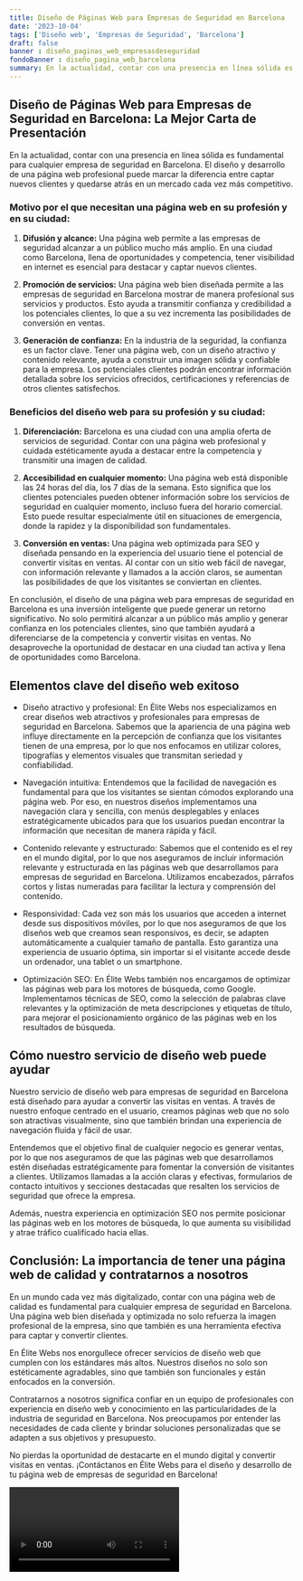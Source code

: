 ```yaml
---
title: Diseño de Páginas Web para Empresas de Seguridad en Barcelona
date: '2023-10-04'
tags: ['Diseño web', 'Empresas de Seguridad', 'Barcelona']
draft: false
banner : diseño_paginas_web_empresasdeseguridad
fondoBanner : diseño_pagina_web_barcelona
summary: En la actualidad, contar con una presencia en línea sólida es fundamental para cualquier empresa de seguridad en Barcelona. El diseño y desarrollo de una página web profesional puede marcar la diferencia entre captar nuevos clientes y quedarse atrás en un mercado cada vez más competitivo.
---
```


## Diseño de Páginas Web para Empresas de Seguridad en Barcelona: La Mejor Carta de Presentación

En la actualidad, contar con una presencia en línea sólida es fundamental para cualquier empresa de seguridad en Barcelona. El diseño y desarrollo de una página web profesional puede marcar la diferencia entre captar nuevos clientes y quedarse atrás en un mercado cada vez más competitivo.

### Motivo por el que necesitan una página web en su profesión y en su ciudad:

1. **Difusión y alcance:** Una página web permite a las empresas de seguridad alcanzar a un público mucho más amplio. En una ciudad como Barcelona, llena de oportunidades y competencia, tener visibilidad en internet es esencial para destacar y captar nuevos clientes.

2. **Promoción de servicios:** Una página web bien diseñada permite a las empresas de seguridad en Barcelona mostrar de manera profesional sus servicios y productos. Esto ayuda a transmitir confianza y credibilidad a los potenciales clientes, lo que a su vez incrementa las posibilidades de conversión en ventas.

3. **Generación de confianza:** En la industria de la seguridad, la confianza es un factor clave. Tener una página web, con un diseño atractivo y contenido relevante, ayuda a construir una imagen sólida y confiable para la empresa. Los potenciales clientes podrán encontrar información detallada sobre los servicios ofrecidos, certificaciones y referencias de otros clientes satisfechos.

### Beneficios del diseño web para su profesión y su ciudad:

1. **Diferenciación:** Barcelona es una ciudad con una amplia oferta de servicios de seguridad. Contar con una página web profesional y cuidada estéticamente ayuda a destacar entre la competencia y transmitir una imagen de calidad.

2. **Accesibilidad en cualquier momento:** Una página web está disponible las 24 horas del día, los 7 días de la semana. Esto significa que los clientes potenciales pueden obtener información sobre los servicios de seguridad en cualquier momento, incluso fuera del horario comercial. Esto puede resultar especialmente útil en situaciones de emergencia, donde la rapidez y la disponibilidad son fundamentales.

3. **Conversión en ventas:** Una página web optimizada para SEO y diseñada pensando en la experiencia del usuario tiene el potencial de convertir visitas en ventas. Al contar con un sitio web fácil de navegar, con información relevante y llamados a la acción claros, se aumentan las posibilidades de que los visitantes se conviertan en clientes.

En conclusión, el diseño de una página web para empresas de seguridad en Barcelona es una inversión inteligente que puede generar un retorno significativo. No solo permitirá alcanzar a un público más amplio y generar confianza en los potenciales clientes, sino que también ayudará a diferenciarse de la competencia y convertir visitas en ventas. No desaproveche la oportunidad de destacar en una ciudad tan activa y llena de oportunidades como Barcelona.

<GifSeo />

<Cta />

## Elementos clave del diseño web exitoso

- Diseño atractivo y profesional: En Élite Webs nos especializamos en crear diseños web atractivos y profesionales para empresas de seguridad en Barcelona. Sabemos que la apariencia de una página web influye directamente en la percepción de confianza que los visitantes tienen de una empresa, por lo que nos enfocamos en utilizar colores, tipografías y elementos visuales que transmitan seriedad y confiabilidad.

- Navegación intuitiva: Entendemos que la facilidad de navegación es fundamental para que los visitantes se sientan cómodos explorando una página web. Por eso, en nuestros diseños implementamos una navegación clara y sencilla, con menús desplegables y enlaces estratégicamente ubicados para que los usuarios puedan encontrar la información que necesitan de manera rápida y fácil.

- Contenido relevante y estructurado: Sabemos que el contenido es el rey en el mundo digital, por lo que nos aseguramos de incluir información relevante y estructurada en las páginas web que desarrollamos para empresas de seguridad en Barcelona. Utilizamos encabezados, párrafos cortos y listas numeradas para facilitar la lectura y comprensión del contenido.

- Responsividad: Cada vez son más los usuarios que acceden a internet desde sus dispositivos móviles, por lo que nos aseguramos de que los diseños web que creamos sean responsivos, es decir, se adapten automáticamente a cualquier tamaño de pantalla. Esto garantiza una experiencia de usuario óptima, sin importar si el visitante accede desde un ordenador, una tablet o un smartphone.

- Optimización SEO: En Élite Webs también nos encargamos de optimizar las páginas web para los motores de búsqueda, como Google. Implementamos técnicas de SEO, como la selección de palabras clave relevantes y la optimización de meta descripciones y etiquetas de título, para mejorar el posicionamiento orgánico de las páginas web en los resultados de búsqueda.

## Cómo nuestro servicio de diseño web puede ayudar

Nuestro servicio de diseño web para empresas de seguridad en Barcelona está diseñado para ayudar a convertir las visitas en ventas. A través de nuestro enfoque centrado en el usuario, creamos páginas web que no solo son atractivas visualmente, sino que también brindan una experiencia de navegación fluida y fácil de usar.

Entendemos que el objetivo final de cualquier negocio es generar ventas, por lo que nos aseguramos de que las páginas web que desarrollamos estén diseñadas estratégicamente para fomentar la conversión de visitantes a clientes. Utilizamos llamadas a la acción claras y efectivas, formularios de contacto intuitivos y secciones destacadas que resalten los servicios de seguridad que ofrece la empresa.

Además, nuestra experiencia en optimización SEO nos permite posicionar las páginas web en los motores de búsqueda, lo que aumenta su visibilidad y atrae tráfico cualificado hacia ellas.

## Conclusión: La importancia de tener una página web de calidad y contratarnos a nosotros

En un mundo cada vez más digitalizado, contar con una página web de calidad es fundamental para cualquier empresa de seguridad en Barcelona. Una página web bien diseñada y optimizada no solo refuerza la imagen profesional de la empresa, sino que también es una herramienta efectiva para captar y convertir clientes.

En Élite Webs nos enorgullece ofrecer servicios de diseño web que cumplen con los estándares más altos. Nuestros diseños no solo son estéticamente agradables, sino que también son funcionales y están enfocados en la conversión.

Contratarnos a nosotros significa confiar en un equipo de profesionales con experiencia en diseño web y conocimiento en las particularidades de la industria de seguridad en Barcelona. Nos preocupamos por entender las necesidades de cada cliente y brindar soluciones personalizadas que se adapten a sus objetivos y presupuesto.

No pierdas la oportunidad de destacarte en el mundo digital y convertir visitas en ventas. ¡Contáctanos en Élite Webs para el diseño y desarrollo de tu página web de empresas de seguridad en Barcelona!

<Video />

<CtaBot job='Empresas de Seguridad' city='Barcelona'/>

<Gmaps query='Barcelona+españa+maps' />